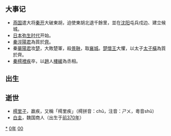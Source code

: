 {{yearTOC|-300|[[周赧王|周赧王]]十五年 [[魯後文公|魯後文公]]三年 [[齊湣王|齊湣王]]元年 [[趙武靈王|趙武靈王]]二十六年 [[魏襄王|魏襄王]]十九年 [[韓襄王|韓襄王]]十二年 [[秦昭襄王|秦昭襄王]]七年 [[楚懷王|楚懷王]]二十九年 [[宋康王|宋康王]]二十九年 [[衛嗣君|衛嗣君]]三十五年 [[燕昭王|燕昭王]]十四年 [[中山王(妾子)𧊒|中山王]][[文件:妾子.svg|17px]][[中山王(妾子)𧊒|𧊒]]十年}}

== 大事记 ==
*[[燕国|燕国]]遣大将[[秦开|秦开]]大破東胡，迫使東胡北退千餘里，並在[[沈阳|沈阳]]屯兵戍边、建立候城。
*[[日本|日本]][[弥生时代|弥生时代]]开始。
*[[秦|秦]][[涇陽君|涇陽君]]為質於[[齊|齊]]。
*秦[[華陽君|華陽君]]攻[[楚|楚]]，大敗楚軍，殺[[景鞅|景鞅]]，取[[襄城|襄城]]。[[楚懷王|楚懷王]]大懼，以太子[[楚頃襄王|太子橫]]為質於齊。
*[[秦|秦]][[樗裡疾|樗裡疾]]卒，以[[趙|趙]]人[[樓緩|樓緩]]為丞相。

== 出生 ==

== 逝世 ==
{{Wikisource year mention}}
*[[樗里子|樗里子]]，嬴疾，又稱「樗里疾」（樗拼音：chū，注音：ㄕㄨ，粵音shū）
*[[白圭|白圭]]，魏国商人（出生于[[前370年|前370年]]）

[[Category:前300年|*]]
[[Category:前300年代|0年]]
[[Category:前3世纪各年|00]]